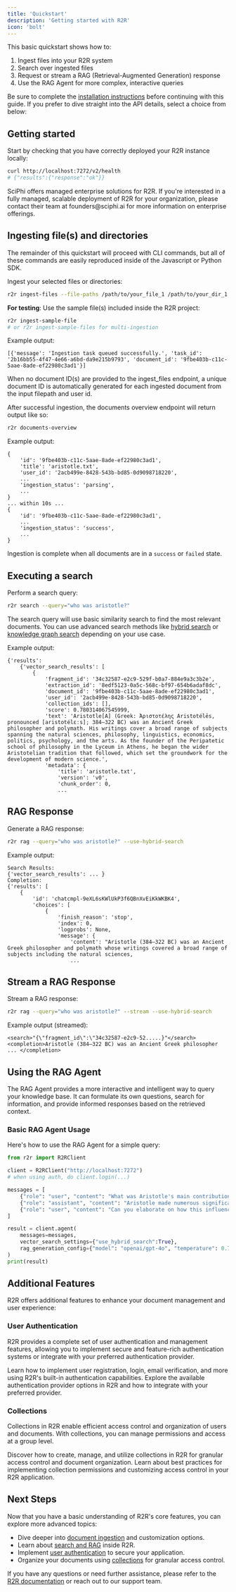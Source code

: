 ```yaml
---
title: 'Quickstart'
description: 'Getting started with R2R'
icon: 'bolt'
---
```


This basic quickstart shows how to:

1. Ingest files into your R2R system
2. Search over ingested files
3. Request or stream a RAG (Retrieval-Augmented Generation) response
4. Use the RAG Agent for more complex, interactive queries

Be sure to complete the [installation instructions](/documentation/installation) before continuing with this guide. If you prefer to dive straight into the API details, select a choice from below:

<CardGroup cols={3}>
  <Card title="API Reference" icon="message-code" href="/api-reference/introduction" />
  <Card title="Python SDK" icon="python" href="/documentation/python-sdk" />
  <Card title="Javascript SDK" icon="js" href="/documentation/js-sdk" />
</CardGroup>


## Getting started

Start by checking that you have correctly deployed your R2R instance locally:

```bash
curl http://localhost:7272/v2/health
# {"results":{"response":"ok"}}
```

<Note>
SciPhi offers managed enterprise solutions for R2R. If you're interested in a fully managed, scalable deployment of R2R for your organization, please contact their team at founders@sciphi.ai for more information on enterprise offerings.
</Note>


## Ingesting file(s) and directories

The remainder of this quickstart will proceed with CLI commands, but all of these commands are easily reproduced inside of the Javascript or Python SDK.

Ingest your selected files or directories:

```bash
r2r ingest-files --file-paths /path/to/your_file_1 /path/to/your_dir_1 ...
```

**For testing**: Use the sample file(s) included inside the R2R project:

```bash
r2r ingest-sample-file
# or r2r ingest-sample-files for multi-ingestion
```

Example output:
```plaintext
[{'message': 'Ingestion task queued successfully.', 'task_id': '2b16bb55-4f47-4e66-a6bd-da9e215b9793', 'document_id': '9fbe403b-c11c-5aae-8ade-ef22980c3ad1'}]
```

<Info>When no document ID(s) are provided to the ingest_files endpoint, a unique document ID is automatically generated for each ingested document from the input filepath and user id.</Info>

After successful ingestion, the documents overview endpoint will return output like so:
```bash
r2r documents-overview
```

Example output:
```plaintext
{
    'id': '9fbe403b-c11c-5aae-8ade-ef22980c3ad1',
    'title': 'aristotle.txt',
    'user_id': '2acb499e-8428-543b-bd85-0d9098718220',
    ...
    'ingestion_status': 'parsing',
    ...
}
... within 10s ...
{
    'id': '9fbe403b-c11c-5aae-8ade-ef22980c3ad1',
    ...
    'ingestion_status': 'success',
    ...
}
```

Ingestion is complete when all documents are in a `success` or `failed` state.
## Executing a search

Perform a search query:

```bash
r2r search --query="who was aristotle?"
```

The search query will use basic similarity search to find the most relevant documents. You can use advanced search methods like [hybrid search](/cookbooks/hybrid-search) or [knowledge graph search](/cookbooks/graphrag) depending on your use case.

Example output:
```plaintext
{'results':
    {'vector_search_results': [
        {
            'fragment_id': '34c32587-e2c9-529f-b0a7-884e9a3c3b2e',
            'extraction_id': '8edf5123-0a5c-568c-bf97-654b6adaf8dc',
            'document_id': '9fbe403b-c11c-5aae-8ade-ef22980c3ad1',
            'user_id': '2acb499e-8428-543b-bd85-0d9098718220',
            'collection_ids': [],
            'score': 0.780314067545999,
            'text': 'Aristotle[A] (Greek: Ἀριστοτέλης Aristotélēs, pronounced [aristotélɛːs]; 384–322 BC) was an Ancient Greek philosopher and polymath. His writings cover a broad range of subjects spanning the natural sciences, philosophy, linguistics, economics, politics, psychology, and the arts. As the founder of the Peripatetic school of philosophy in the Lyceum in Athens, he began the wider Aristotelian tradition that followed, which set the groundwork for the development of modern science.',
            'metadata': {
                'title': 'aristotle.txt',
                'version': 'v0',
                'chunk_order': 0,
                ...
```

## RAG Response

Generate a RAG response:

```bash
r2r rag --query="who was aristotle?" --use-hybrid-search
```

Example output:
```plaintext
Search Results:
{'vector_search_results': ... }
Completion:
{'results': [
    {
        'id': 'chatcmpl-9eXL6sKWlUkP3f6QBnXvEiKkWKBK4',
        'choices': [
            {
                'finish_reason': 'stop',
                'index': 0,
                'logprobs': None,
                'message': {
                    'content': "Aristotle (384–322 BC) was an Ancient Greek philosopher and polymath whose writings covered a broad range of subjects including the natural sciences,
                    ...
```

## Stream a RAG Response

Stream a RAG response:

```bash
r2r rag --query="who was aristotle?" --stream --use-hybrid-search
```

Example output (streamed):
```plaintext
<search>"{\"fragment_id\":\"34c32587-e2c9-52.....}"</search>
<completion>Aristotle (384–322 BC) was an Ancient Greek philosopher ... </completion>
```

## Using the RAG Agent

The RAG Agent provides a more interactive and intelligent way to query your knowledge base. It can formulate its own questions, search for information, and provide informed responses based on the retrieved context.

### Basic RAG Agent Usage

Here's how to use the RAG Agent for a simple query:

```python
from r2r import R2RClient

client = R2RClient("http://localhost:7272")
# when using auth, do client.login(...)

messages = [
    {"role": "user", "content": "What was Aristotle's main contribution to philosophy?"},
    {"role": "assistant", "content": "Aristotle made numerous significant contributions to philosophy, but one of his main contributions was in the field of logic and reasoning. He developed a system of formal logic, which is considered the first comprehensive system of its kind in Western philosophy. This system, often referred to as Aristotelian logic or term logic, provided a framework for deductive reasoning and laid the groundwork for scientific thinking."},
    {"role": "user", "content": "Can you elaborate on how this influenced later thinkers?"}
]

result = client.agent(
    messages=messages,
    vector_search_settings={"use_hybrid_search":True},
    rag_generation_config={"model": "openai/gpt-4o", "temperature": 0.7}
)
print(result)
```

## Additional Features

R2R offers additional features to enhance your document management and user experience:

### User Authentication

R2R provides a complete set of user authentication and management features, allowing you to implement secure and feature-rich authentication systems or integrate with your preferred authentication provider.

<CardGroup cols={2}>
  <Card title="User Auth Cookbook" icon="key" href="/cookbooks/user-auth">
    Learn how to implement user registration, login, email verification, and more using R2R's built-in authentication capabilities.
  </Card>
  <Card title="Auth Providers" icon="user-shield" href="/documentation/deep-dive/providers/auth">
    Explore the available authentication provider options in R2R and how to integrate with your preferred provider.
  </Card>
</CardGroup>

### Collections

Collections in R2R enable efficient access control and organization of users and documents. With collections, you can manage permissions and access at a group level.

<CardGroup cols={2}>
  <Card title="Collections Cookbook" icon="database" href="/cookbooks/collections">
    Discover how to create, manage, and utilize collections in R2R for granular access control and document organization.
  </Card>
  <Card title="Collection Permissions" icon="user-lock" href="/cookbooks/collections#security-considerations">
    Learn about best practices for implementing collection permissions and customizing access control in your R2R application.
  </Card>
</CardGroup>

## Next Steps

Now that you have a basic understanding of R2R's core features, you can explore more advanced topics:

- Dive deeper into [document ingestion](/documentation/python-sdk/ingestion) and customization options.
- Learn about [search and RAG](/documentation/python-sdk/retrieval) inside R2R.
- Implement [user authentication](/cookbooks/user-auth) to secure your application.
- Organize your documents using [collections](/cookbooks/collections) for granular access control.

If you have any questions or need further assistance, please refer to the [R2R documentation](/) or reach out to our support team.
